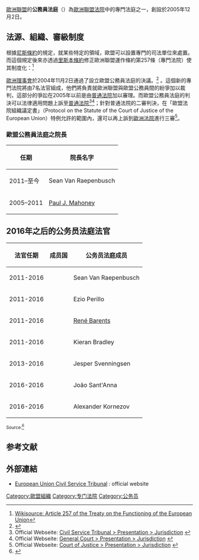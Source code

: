 {{Politics of the European Union}}
[[歐洲聯盟|歐洲聯盟]]的'''公務員法庭'''（{{lang-en|Civil Service Tribunal}}）為[[歐洲聯盟法院|歐洲聯盟法院]]中的專門法庭之一，創設於2005年12月2日。

==法源、組織、審級制度==
根據[[尼斯條約|尼斯條約]]的規定，就某些特定的領域，歐盟可以設置專門的司法單位來處置。而這個規定後來亦透過[[里斯本條約|里斯本條約]]修正歐洲聯盟運作條約第257條（專門法院）使其制度化：<ref>[[:wikisource:Consolidated_version_of_the_Treaty_on_the_Functioning_of_the_European_Union/Chapter_1:_The_Institutions#Article_257|Wikisource:  Article 257 of the Treaty on the Functioning of the European Union]]</ref>

{{quote|歐洲議會與歐洲理事會，透過通常立法程序，可以就特定領域設置附屬於普通法院的專門法院來審理該領域內的爭訟並作成第一審判決。歐洲議會和理事會，必須先由歐盟委員會在諮詢歐洲法院後提出建議，或由歐洲法院在諮詢歐盟委員會後提出要求，方得為上開決議。...}}

[[歐洲理事會|歐洲理事會]]於2004年11月2日通過了設立歐盟公務員法庭的決議。<ref>{{Cite web |url=http://eur-lex.europa.eu/LexUriServ/LexUriServ.do?uri=CELEX:32004D0752:EN:HTML |title=2004/752/EC, Euratom: Council Decision of 2 November 2004 establishingthe European Union Civil Service Tribunal |access-date=2010-07-09 |archive-date=2019-05-26 |archive-url=https://web.archive.org/web/20190526145317/https://eur-lex.europa.eu/LexUriServ/LexUriServ.do?uri=CELEX:32004D0752:EN:HTML |dead-url=no }}</ref> 。這個新的專門法院將由7名法官組成，他們將負責就歐洲聯盟與歐盟公務員間的紛爭加以裁判，這部分的爭訟在2005年以前是由[[歐盟普通法院|普通法院]]加以審理。而歐盟公務員法庭的判決可以法律適用問題上訴至[[歐盟普通法院|普通法院]]<ref>Official Webseite:  [http://curia.europa.eu/jcms/jcms/T5_5230/#compétence Civil Service Tribunal > Presentation > Jurisdiction] {{Wayback|url=http://curia.europa.eu/jcms/jcms/T5_5230/#compétence |date=20161031002337 }}</ref><ref>Official Webseite:  [http://curia.europa.eu/jcms/jcms/Jo2_7033/#compet General Court > Presentation > Jurisdiction] {{Wayback|url=http://curia.europa.eu/jcms/jcms/Jo2_7033/#compet |date=20110214174431 }}</ref>；針對普通法院的二審判決，在「歐盟法院組織議定書」（Protocol on the Statute of the Court of Justice of the European Union）特例允許的範圍內，還可以再上訴到[[歐洲法院|歐洲法院]]進行三審<ref>Official Webseite: [http://curia.europa.eu/jcms/jcms/Jo2_7024/#competences Court of Justice > Presentation > Jurisdiction] {{Wayback|url=http://curia.europa.eu/jcms/jcms/Jo2_7024/#competences |date=20111019103027 }}</ref>。

===歐盟公務員法庭之院長===

{| class="wikitable" style="width:600px;"
|-
!任期!!院長名字
|-
|2011–至今 || {{flagicon|Belgium}} Sean Van Raepenbusch
|-
|2005–2011 || {{flagicon|United Kingdom}} [[Paul_J._Mahoney|Paul J. Mahoney]]
|}
==2016年之后的公务员法庭法官==
{| class="wikitable" style="width:400px;"
|-
!法官任期!!成员国!!公务员法庭成员
|-
|2011-2016 || {{flag|Belgium}} || Sean Van Raepenbusch
|-
|2011-2016 || {{flag|Italy}} || Ezio Perillo
|-
|2011-2016 || {{flag|Netherlands}} || [[René_Barents|René Barents]]
|-
|2011-2016 || {{flag|Republic of Ireland|Ireland}} || Kieran Bradley
|-
|2013-2016 || {{flag|Denmark}} || Jesper Svenningsen
|-
|2016-2016 || {{flag|Portugal}} || João Sant'Anna
|-
|2016-2016 || {{flag|Bulgaria}} || Alexander Kornezov
|}

<small>Source:<ref name=curia>{{cite web |author= |url=http://curia.europa.eu/jcms/jcms/T5_5240/ |title=Presentation of the Members |publisher=Court of Justice of the European Union |date= |accessdate=20 February 2016 |archive-date=2013-03-03 |archive-url=https://web.archive.org/web/20130303174951/http://curia.europa.eu/jcms/jcms/T5_5240/ |dead-url=yes }}</ref></small>

==参考文献==
{{Reflist}}

==外部連結==
*[http://curia.europa.eu/jcms/jcms/T5_5230/ European Union Civil Service Tribunal] {{Wayback|url=http://curia.europa.eu/jcms/jcms/T5_5230/ |date=20161031002337 }}: official website



[[Category:歐盟組織|Category:歐盟組織]]
[[Category:专门法院|Category:专门法院]]
[[Category:公务员|Category:公务员]]